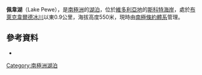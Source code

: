 {{coord|77|57|S|164|17|E|display=title}}

'''佩韋湖'''（Lake Pewe），是[[南極洲|南極洲]]的[[湖泊|湖泊]]，位於[[維多利亞地|維多利亞地]]的[[斯科特海岸|斯科特海岸]]，處於[[布萊克韋爾德冰川|布萊克韋爾德冰川]]以東0.9公里，海拔高度550米，現時由[[南極條約體系|南極條約體系]]管理。

==參考資料==
*{{usgs-gazetteer}}

{{DEFAULTSORT:Lake Pewe}}
[[Category:南極洲湖泊|Category:南極洲湖泊]]


{{ScottCoast-geo-stub}}